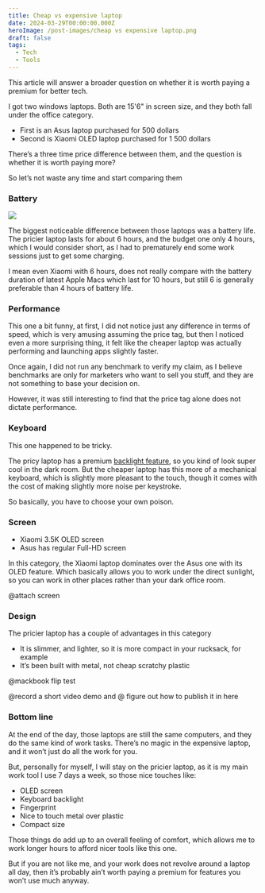 ```yaml
---
title: Cheap vs expensive laptop
date: 2024-03-29T00:00:00.000Z
heroImage: /post-images/cheap vs expensive laptop.png
draft: false
tags:
  - Tech
  - Tools
---
```


This article will answer a broader question on whether it is worth paying a premium for better tech.

I got two windows laptops. Both are 15'6" in screen size, and they both fall under the office category.

* First is an Asus laptop purchased for 500 dollars
* Second is Xiaomi OLED laptop purchased for 1 500 dollars

There’s a three time price difference between them, and the question is whether it is worth paying more?

So let’s not waste any time and start comparing them

### Battery

![](</post-images/Cheap vs expensive laptop Battery comparison.jpg>)

The biggest noticeable difference between those laptops was a battery life. The pricier laptop lasts for about 6 hours, and the budget one only 4 hours, which I would consider short, as I had to prematurely end some work sessions just to get some charging.

I mean even Xiaomi with 6 hours, does not really compare with the battery duration of latest Apple Macs which last for 10 hours, but still 6 is generally preferable than 4 hours of battery life.

### Performance

This one a bit funny, at first, I did not notice just any difference in terms of speed, which is very amusing assuming the price tag, but then I noticed even a more surprising thing, it felt like the cheaper laptop was actually performing and launching apps slightly faster.

Once again, I did not run any benchmark to verify my claim, as I believe benchmarks are only for marketers who want to sell you stuff, and they are not something to base your decision on.

However, it was still interesting to find that the price tag alone does not dictate performance.

### Keyboard

This one happened to be tricky.

The pricy laptop has a premium [backlight feature](https://i.imgur.com/MS61Ddr.png), so you kind of look super cool in the dark room. But the cheaper laptop has this more of a mechanical keyboard, which is slightly more pleasant to the touch, though it comes with the cost of making slightly more noise per keystroke.

So basically, you have to choose your own poison.

### Screen

* Xiaomi 3.5K OLED screen
* Asus has regular Full-HD screen

In this category, the Xiaomi laptop dominates over the Asus one with its OLED feature. Which basically allows you to work under the direct sunlight, so you can work in other places rather than your dark office room.

@attach screen

### Design

The pricier laptop has a couple of advantages in this category

* It is slimmer, and lighter, so it is more compact in your rucksack, for example
* It’s been built with metal, not cheap scratchy plastic

@mackbook flip test

@record a short video demo and
@ figure out how to publish it in here

### Bottom line

At the end of the day, those laptops are still the same computers, and they do the same kind of work tasks. There’s no magic in the expensive laptop, and it won’t just do all the work for you.

But, personally for myself, I will stay on the pricier laptop, as it is my main work tool I use 7 days a week, so those nice touches like:

* OLED screen
* Keyboard backlight
* Fingerprint
* Nice to touch metal over plastic
* Compact size

Those things do add up to an overall feeling of comfort, which allows me to work longer hours to afford nicer tools like this one.

But if you are not like me, and your work does not revolve around a laptop all day, then it’s probably ain’t worth paying a premium for features you won’t use much anyway.
